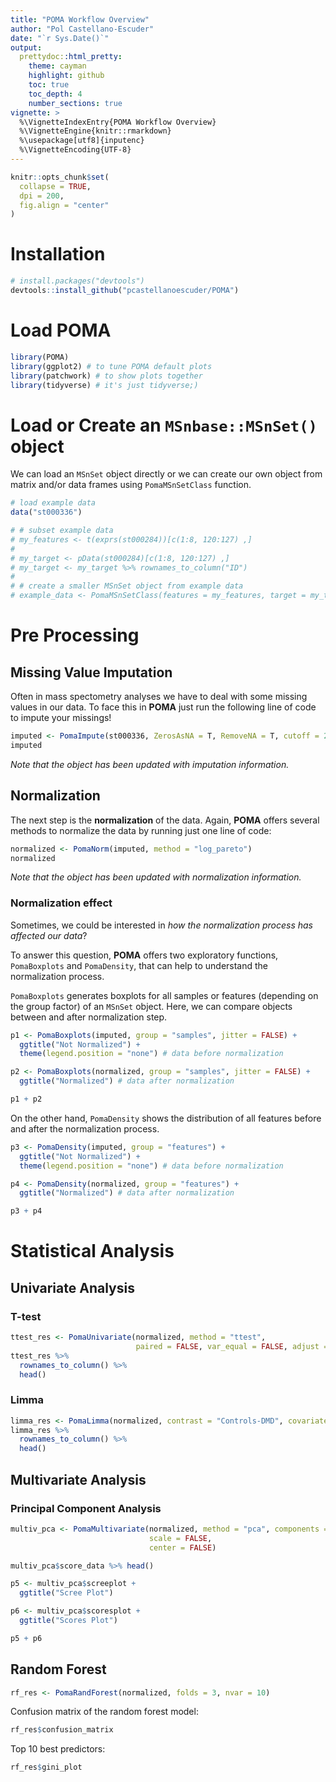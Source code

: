 ```yaml
---
title: "POMA Workflow Overview"
author: "Pol Castellano-Escuder"
date: "`r Sys.Date()`"
output:
  prettydoc::html_pretty:
    theme: cayman
    highlight: github
    toc: true
    toc_depth: 4
    number_sections: true
vignette: >
  %\VignetteIndexEntry{POMA Workflow Overview}
  %\VignetteEngine{knitr::rmarkdown}
  %\usepackage[utf8]{inputenc}
  %\VignetteEncoding{UTF-8}
---
```


```r
knitr::opts_chunk$set(
  collapse = TRUE,
  dpi = 200,
  fig.align = "center"
)
```

# Installation

```r
# install.packages("devtools")
devtools::install_github("pcastellanoescuder/POMA")
```

# Load POMA

```r
library(POMA)
library(ggplot2) # to tune POMA default plots
library(patchwork) # to show plots together
library(tidyverse) # it's just tidyverse;)
```

# Load or Create an `MSnbase::MSnSet()` object

We can load an `MSnSet` object directly or we can create our own object from matrix and/or data frames using `PomaMSnSetClass` function.  

```r
# load example data
data("st000336")

# # subset example data
# my_features <- t(exprs(st000284))[c(1:8, 120:127) ,]
# 
# my_target <- pData(st000284)[c(1:8, 120:127) ,]
# my_target <- my_target %>% rownames_to_column("ID")
# 
# # create a smaller MSnSet object from example data
# example_data <- PomaMSnSetClass(features = my_features, target = my_target)
```

# Pre Processing

## Missing Value Imputation

Often in mass spectometry analyses we have to deal with some missing values in our data. To face this in **POMA** just run the following line of code to impute your missings!

```r
imputed <- PomaImpute(st000336, ZerosAsNA = T, RemoveNA = T, cutoff = 20, method = "knn")
imputed
```

_Note that the object has been updated with imputation information._

## Normalization

The next step is the **normalization** of the data. Again, **POMA** offers several methods to normalize the data by running just one line of code:

```r
normalized <- PomaNorm(imputed, method = "log_pareto")
normalized
```

_Note that the object has been updated with normalization information._

### Normalization effect

Sometimes, we could be interested in _how the normalization process has affected our data_?  

To answer this question, **POMA** offers two exploratory functions, `PomaBoxplots` and `PomaDensity`, that can help to understand the normalization process.

`PomaBoxplots` generates boxplots for all samples or features (depending on the group factor) of an `MSnSet` object. Here, we can compare objects between and after normalization step.

```r
p1 <- PomaBoxplots(imputed, group = "samples", jitter = FALSE) +
  ggtitle("Not Normalized") +
  theme(legend.position = "none") # data before normalization

p2 <- PomaBoxplots(normalized, group = "samples", jitter = FALSE) +
  ggtitle("Normalized") # data after normalization

p1 + p2
```

On the other hand, `PomaDensity` shows the distribution of all features before and after the normalization process. 

```r
p3 <- PomaDensity(imputed, group = "features") +
  ggtitle("Not Normalized") +
  theme(legend.position = "none") # data before normalization

p4 <- PomaDensity(normalized, group = "features") +
  ggtitle("Normalized") # data after normalization

p3 + p4
```

# Statistical Analysis

## Univariate Analysis

### T-test

```r
ttest_res <- PomaUnivariate(normalized, method = "ttest", 
                            paired = FALSE, var_equal = FALSE, adjust = "fdr")
ttest_res %>% 
  rownames_to_column() %>% 
  head()
```

### Limma

```r
limma_res <- PomaLimma(normalized, contrast = "Controls-DMD", covariates = FALSE, adjust = "fdr")
limma_res %>% 
  rownames_to_column() %>% 
  head()
```

## Multivariate Analysis

### Principal Component Analysis

```r
multiv_pca <- PomaMultivariate(normalized, method = "pca", components = 5,
                               scale = FALSE,
                               center = FALSE)
```

```r
multiv_pca$score_data %>% head()
```

```r
p5 <- multiv_pca$screeplot +
  ggtitle("Scree Plot")

p6 <- multiv_pca$scoresplot +
  ggtitle("Scores Plot")

p5 + p6
```

## Random Forest

```r
rf_res <- PomaRandForest(normalized, folds = 3, nvar = 10)
```

Confusion matrix of the random forest model:  

```r
rf_res$confusion_matrix
```

Top 10 best predictors:  

```r
rf_res$gini_plot
```

